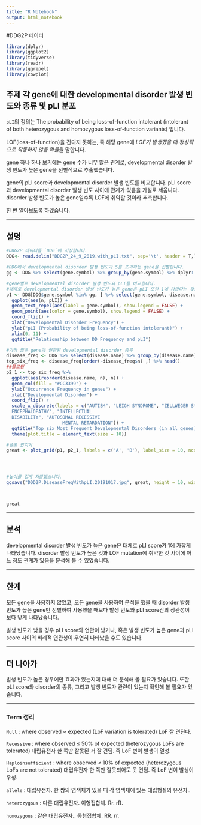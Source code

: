 ```yaml
---
title: "R Notebook"
output: html_notebook
---
```

#DDG2P 데이터


```r
library(dplyr)
library(ggplot2)
library(tidyverse)
library(readr)
library(ggrepel)
library(cowplot)
```


## 주제 각 gene에 대한 developmental disorder 발생 빈도와 종류 및 pLI 분포

`pLI`의 정의는 The probability of being loss-of-function intolerant (intolerant of both heterozygous and homozygous loss-of-function variants) 입니다.

LOF(loss-of-function)을 견디지 못하는, 즉 해당 gene에 *LOF가 발생했을 때* *정상적으로 작동하지 않을 확률*을 말합니다.

gene 하나 하나 보기에는 gene 수가 너무 많은 관계로, developmental disorder 발생 빈도가 높은 gene을 선별적으로 추출했습니다.

gene의 pLI score과 developmental disorder 발생 빈도를 비교합니다.
pLI score과 developmental disorder 발생 빈도 사이에 관계가 있음을 가설로 세웁니다. disorder 발생 빈도가 높은 gene일수록 LOF에 취약할 것이라 추측합니다.

한 번 알아보도록 하겠습니다.

***


## 설명
```r


#DDG2P 데이터를 `DDG`에 저장합니다.
DDG<- read.delim("DDG2P_24_9_2019.with_pLI.txt", sep='\t', header = T,)

```

``` r
#DDG에서 developmental disorder 발생 빈도가 5를 초과하는 gene을 선별합니다.
gg <- DDG %>% select(gene.symbol) %>% group_by(gene.symbol) %>% dplyr::count() %>% filter(n>5) %>% select(gene.symbol) %>% .$gene.symbol

```

```r

#gene별로 developmental disorder 발생 빈도와 pLI를 비교합니다.
#대체로 developmental disorder 발생 빈도가 높은 gene은 pLI 또한 1에 가깝다는 것을 알 수 있습니다.
p1 <- DDG[DDG$gene.symbol %in% gg, ] %>% select(gene.symbol, disease.name, pLI) %>% group_by(gene.symbol, pLI) %>% dplyr::count() %>%
  ggplot(aes(n, pLI)) +
  geom_text_repel(aes(label = gene.symbol), show.legend = FALSE) +
  geom_point(aes(color = gene.symbol), show.legend = FALSE) +
  coord_flip() +
  xlab("Developmental Disorder Frequency") +
  ylab("pLI (Probability of being loss-of-function intolerant)") +
  xlim(0, 11) +
  ggtitle("Relationship between DD Frequency and pLI")


```

```r

#가장 많은 gene과 연관된 developmental disorder 종류
disease_freq <- DDG %>% select(disease.name) %>% group_by(disease.name) %>% dplyr::count()
top_six_freq <- disease_freq[order(-disease_freq$n) ,] %>% head()
##플로팅
p2_1 <- top_six_freq %>%
  ggplot(aes(reorder(disease.name, n), n)) +
  geom_col(fill = "#CC3399") +
  ylab("Occurrence Frequency in genes") +
  xlab("Developmental Disorder") +
  coord_flip() +
  scale_x_discrete(labels = c("AUTISM", "LEIGH SYNDROME", "ZELLWEGER SYNDROME", "EPILEPTIC
  ENCEPHALOPATHY", "INTELLECTUAL
  DISABILITY", "AUTOSOMAL RECESSIVE
                     MENTAL RETARDATION")) +
  ggtitle("Top six Most Frequent Developmental Disorders (in all genes)") +
  theme(plot.title = element_text(size = 10))


```

```r


#플롯 합치기
great <- plot_grid(p1, p2_1, labels = c('A', 'B'), label_size = 10, ncol = 1)




#높이를 길게 저장했습니다.
ggsave("DDD2P.DiseaseFreqWithpLI.20191017.jpg", great, height = 10, width = 8)



great
```

***


## 분석

developmental disorder 발생 빈도가 높은 gene은 대체로 pLI score가 1에 가깝게 나타났습니다.
disorder 발생 빈도가 높은 것과 LOF mutation에 취약한 것 사이에 어느 정도 관계가 있음을 분석해 볼 수 있었습니다.

***

## 한계

모든 gene을 사용하지 않았고, 모든 gene을 사용하여 분석을 했을 때 disorder 발생 빈도가 높은 gene만 선별하여 사용했을 때보다 발생 빈도와 pLI score간의 상관성이 보다 낮게 나타났습니다.

발생 빈도가 낮을 경우 pLI score와 연관이 낮거나, 혹은 발생 빈도가 높은 gene과 pLI score 사이의 비례적 연관성이 우연히 나타났을 수도 있습니다.

***

## 더 나아가

발생 빈도가 높은 경우에만 효과가 있는지에 대해 더 분석해 볼 필요가 있습니다. 또한 pLI score와 disorder의 종류, 그리고 발생 빈도가 관련이 있는지 확인해 볼 필요가 있습니다.


***


### Term 정리


`Null` : where observed ≈ expected (LoF variation is tolerated) LoF 잘 견딘다.

`Recessive` : where observed ≤ 50% of expected (heterozygous LoFs are tolerated) 대립유전자 한 쪽만 잘못된 거 잘 견딤. 즉 LoF 변이 발생이 열성.

`Haploinsufficient` : where observed < 10% of expected (heterozygous LoFs are not tolerated) 대립유전자 한 쪽만 잘못되어도 못 견딤. 즉 LoF 변이 발생이 우성.

`allele` : 대립유전자. 한 쌍의 염색체가 있을 때 각 염색체에 있는 대립형질의 유전자..

`heterozygous` : 다른 대립유전자. 이형접합체. Rr. rR.

`homozygous` : 같은 대립유전자.. 동형접합체. RR. rr.
